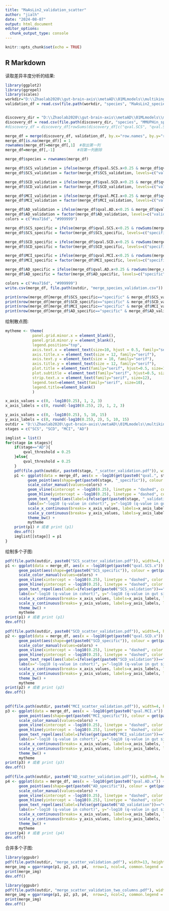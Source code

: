 ```yaml
---
title: "MaAsLin2_validation_scatter"
author: "jialh"
date: "2024-08-07"
output: html_document
editor_options: 
  chunk_output_type: console
---
```


```r
knitr::opts_chunk$set(echo = TRUE)
```

## R Markdown
读取差异丰度分析的结果:
```r
library(ggplot2)
library(ggrepel)
library(scales)
workdir="D:\\Zhaolab2020\\gut-brain-axis\\metaAD\\01MLmodels\\multikingdom\\03MaAsLin2_validation"
validation_df = read.csv(file.path(workdir, "species", "MaAsLin2_species_allvsNC.csv"), header=1, row.names=1)


discovery_dir = "D:\\Zhaolab2020\\gut-brain-axis\\metaAD\\01MLmodels\\multikingdom\\03MMUPHin_diff"
discovery_df = read.csv(file.path(discovery_dir, "species", "MMUPHin_species_merge.csv"), header=1, row.names=1)
#discovery_df = discovery_df[rowSums(discovery_df[c("qval.SCS", "qval.SCD", "qval.MCI", "qval.AD")]<0.25)>=1, ]

merge_df = merge(discovery_df, validation_df, by.x="row.names", by.y="row.names", all.x=TRUE)
merge_df[is.na(merge_df)] = 1
rownames(merge_df)=merge_df[,1]  #取出第一列
merge_df=merge_df[,-1]          #将第一列删除

merge_df$species = rownames(merge_df)
```


```r
merge_df$SCS_validation = ifelse(merge_df$qval.SCS.x<0.25 & merge_df$qval.SCS.y<0.25 & (merge_df$coef.SCS.x * merge_df$coef.SCS.y > 0), "validated", 'invalidated')
merge_df$SCS_validation = factor(merge_df$SCS_validation, levels=c("validated", 'invalidated'))

merge_df$SCD_validation = ifelse(merge_df$qval.SCD.x<0.25 & merge_df$qval.SCD.y<0.25 & (merge_df$coef.SCS.x * merge_df$coef.SCS.y > 0), "validated", 'invalidated')
merge_df$SCD_validation = factor(merge_df$SCD_validation, levels=c("validated", 'invalidated'))

merge_df$MCI_validation = ifelse(merge_df$qval.MCI.x<0.25 & merge_df$qval.MCI.y<0.25 & (merge_df$coef.SCS.x * merge_df$coef.SCS.y > 0), "validated", 'invalidated')
merge_df$MCI_validation = factor(merge_df$MCI_validation, levels=c("validated", 'invalidated'))

merge_df$AD_validation = ifelse(merge_df$qval.AD.x<0.25 & merge_df$qval.AD.y<0.25 & (merge_df$coef.SCS.x * merge_df$coef.SCS.y > 0), "validated", 'invalidated')
merge_df$AD_validation = factor(merge_df$AD_validation, levels=c("validated", 'invalidated'))
colors = c("#ea716d", "#999999")

merge_df$SCS_specific = ifelse(merge_df$qval.SCS.x<0.25 & rowSums(merge_df[, c("qval.SCD.x", "qval.MCI.x", "qval.AD.x")]<0.25)==0, "specific", 'non-specific')
merge_df$SCS_specific = factor(merge_df$SCS_specific, levels=c("specific", 'non-specific'))

merge_df$SCD_specific = ifelse(merge_df$qval.SCD.x<0.25 & rowSums(merge_df[, c("qval.SCS.x", "qval.MCI.x", "qval.AD.x")]<0.25)==0, "specific", 'non-specific')
merge_df$SCD_specific = factor(merge_df$SCD_specific, levels=c("specific", 'non-specific'))

merge_df$MCI_specific = ifelse(merge_df$qval.MCI.x<0.25 & rowSums(merge_df[, c("qval.SCS.x", "qval.SCD.x", "qval.AD.x")]<0.25)==0, "specific", 'non-specific')
merge_df$MCI_specific = factor(merge_df$MCI_specific, levels=c("specific", 'non-specific'))

merge_df$AD_specific = ifelse(merge_df$qval.AD.x<0.25 & rowSums(merge_df[, c("qval.SCS.x", "qval.SCD.x", "qval.MCI.x")]<0.25)==0, "specific", 'non-specific')
merge_df$AD_specific = factor(merge_df$AD_specific, levels=c("specific", 'non-specific'))

colors = c("#ea716d", "#999999")
write.csv(merge_df, file.path(outdir, "merge_species_validation.csv"))

print(nrow(merge_df[merge_df$SCS_specific=="specific" & merge_df$SCS_validation=="validated", ]))
print(nrow(merge_df[merge_df$SCD_specific=="specific" & merge_df$SCD_validation=="validated", ]))
print(nrow(merge_df[merge_df$MCI_specific=="specific" & merge_df$MCI_validation=="validated", ]))
print(nrow(merge_df[merge_df$AD_specific=="specific" & merge_df$AD_validation=="validated", ]))

```



绘制散点图:
```r
mytheme <- theme(
            panel.grid.minor.x = element_blank(),
            panel.grid.minor.y = element_blank(), 
            legend.position="top", 
            axis.text.x = element_text(size=10, hjust = 0.5, family="serif"),
            axis.title.x = element_text(size = 12, family="serif"),
            axis.text.y = element_text(size = 10, family="serif"),
            axis.title.y = element_text(size = 12, family="serif"),
            plot.title = element_text(family="serif", hjust=0.5, size=12),
            plot.subtitle = element_text(family="serif", hjust=0.5, size=12),
            strip.text.x = element_text(family="serif", size=12),
            legend.text=element_text(family="serif", size=10),
            legend.title=element_blank()
            )

x_axis_values = c(0, -log10(0.25), 1, 2, 3)
x_axis_labels = c(0, round(-log10(0.25), 2), 1, 2, 3)

y_axis_values = c(0, -log10(0.25), 5, 10, 15)
y_axis_labels = c(0, round(-log10(0.25), 2), 5, 10, 15)
outdir = "D:\\Zhaolab2020\\gut-brain-axis\\metaAD\\01MLmodels\\multikingdom\\03MaAsLin2_validation"
stages = c("SCS", "SCD", "MCI", "AD")

imglist = list()
for(stage in stages){
    if(stage=="AD"){
        qval_threshold = 0.25
    }else{
        qval_threshold = 0.25
    }
    pdf(file.path(outdir, paste0(stage, "_scatter_validation.pdf")), width=4, height=4)
    p1 <- ggplot(data = merge_df, aes(x = -log10(get(paste0("qval.", stage, ".x")) + 1e-6), y = -log10(get(paste0("qval.", stage, ".y")) + 1e-15)))+  
          geom_point(aes(shape=get(paste0(stage, "_specific")), colour = get(paste0(stage, "_validation"))), size=2) +
          scale_color_manual(values=colors) + 
          geom_vline(xintercept = -log10(0.25), linetype = "dashed", color = "grey", linewidth=0.5) +
          geom_hline(yintercept = -log10(0.25), linetype = "dashed", color = "grey", linewidth=0.5) + 
          geom_text_repel(aes(label=ifelse(get(paste0(stage, "_validation"))=="validated", sub(".*s__", "", species),'')), hjust = -0.25,  vjust = 0.5, size=3) + 
          labs(x="-log10 (q-value in cohort)", y="-log10 (q-value in gut simulator)", title=paste0(stage, "-associated species")) +
          scale_x_continuous(breaks= x_axis_values, labels=x_axis_labels, limits=c(-0.25, 4)) + 
          scale_y_continuous(breaks= y_axis_values, labels=y_axis_labels, limits=c(-0.25, 15)) +
          theme_bw() + 
          mytheme
    print(p1) # 或者 print (p1)
    dev.off()
    imglist[[stage]] = p1
}
```
绘制多个子图:
```r
pdf(file.path(outdir, paste0("SCS_scatter_validation.pdf")), width=4, height=4)
p1 <- ggplot(data = merge_df, aes(x = -log10(get(paste0("qval.SCS.x")) + 1e-6), y = -log10(get(paste0("qval.SCS.y")) + 1e-15)))+  
      geom_point(aes(shape=get(paste0("SCS_specific")), colour = get(paste0("SCS_validation"))), size=2) +
      scale_color_manual(values=colors) + 
      geom_vline(xintercept = -log10(0.25), linetype = "dashed", color = "grey", linewidth=0.5) +
      geom_hline(yintercept = -log10(0.25), linetype = "dashed", color = "grey", linewidth=0.5) + 
      geom_text_repel(aes(label=ifelse(get(paste0("SCS_validation"))=="validated", sub(".*s__", "", species),'')), hjust = -0.25,  vjust = 0.5, size=3) + 
      labs(x="-log10 (q-value in cohort)", y="-log10 (q-value in gut simulator)", title=paste0("SCS-associated species")) +
      scale_x_continuous(breaks= x_axis_values, labels=x_axis_labels, limits=c(-0.25, 4)) + 
      scale_y_continuous(breaks= y_axis_values, labels=y_axis_labels, limits=c(-0.25, 15)) +
      theme_bw() + 
      mytheme
print(p1) # 或者 print (p1)
dev.off()
    
pdf(file.path(outdir, paste0("SCD_scatter_validation.pdf")), width=4, height=4)
p2 <- ggplot(data = merge_df, aes(x = -log10(get(paste0("qval.SCD.x")) + 1e-6), y = -log10(get(paste0("qval.SCD.y")) + 1e-15)))+  
      geom_point(aes(shape=get(paste0("SCD_specific")), colour = get(paste0("SCD_validation"))), size=2) +
      scale_color_manual(values=colors) + 
      geom_vline(xintercept = -log10(0.25), linetype = "dashed", color = "grey", linewidth=0.5) +
      geom_hline(yintercept = -log10(0.25), linetype = "dashed", color = "grey", linewidth=0.5) + 
      geom_text_repel(aes(label=ifelse(get(paste0("SCD_validation"))=="validated", sub(".*s__", "", species),'')), hjust = -0.25,  vjust = 0.5, size=3) + 
      labs(x="-log10 (q-value in cohort)", y="-log10 (q-value in gut simulator)", title=paste0("SCD-associated species")) +
      scale_x_continuous(breaks= x_axis_values, labels=x_axis_labels, limits=c(-0.25, 4)) + 
      scale_y_continuous(breaks= y_axis_values, labels=y_axis_labels, limits=c(-0.25, 15)) +
      theme_bw() + 
      mytheme
print(p2) # 或者 print (p2)
dev.off()
    
    
pdf(file.path(outdir, paste0("MCI_scatter_validation.pdf")), width=4, height=4)
p3 <- ggplot(data = merge_df, aes(x = -log10(get(paste0("qval.MCI.x")) + 1e-6), y = -log10(get(paste0("qval.MCI.y")) + 1e-15)))+  
      geom_point(aes(shape=get(paste0("MCI_specific")), colour = get(paste0("MCI_validation"))), size=2) +
      scale_color_manual(values=colors) + 
      geom_vline(xintercept = -log10(0.25), linetype = "dashed", color = "grey", linewidth=0.5) +
      geom_hline(yintercept = -log10(0.25), linetype = "dashed", color = "grey", linewidth=0.5) + 
      geom_text_repel(aes(label=ifelse(get(paste0("MCI_validation"))=="validated", sub(".*s__", "", species),'')), hjust = -0.25,  vjust = 0.5, size=3) + 
      labs(x="-log10 (q-value in cohort)", y="-log10 (q-value in gut simulator)", title=paste0("MCI-associated species")) +
      scale_x_continuous(breaks= x_axis_values, labels=x_axis_labels, limits=c(-0.25, 4)) + 
      scale_y_continuous(breaks= y_axis_values, labels=y_axis_labels, limits=c(-0.25, 15)) +
      theme_bw() + 
      mytheme
print(p3) # 或者 print (p3)
dev.off()
    
pdf(file.path(outdir, paste0("AD_scatter_validation.pdf")), width=4, height=4)
p4 <- ggplot(data = merge_df, aes(x = -log10(get(paste0("qval.AD.x")) + 1e-6), y = -log10(get(paste0("qval.AD.y")) + 1e-15)))+  
      geom_point(aes(shape=get(paste0("AD_specific")), colour = get(paste0("AD_validation"))), size=2) +
      scale_color_manual(values=colors) + 
      geom_vline(xintercept = -log10(0.25), linetype = "dashed", color = "grey", linewidth=0.5) +
      geom_hline(yintercept = -log10(0.25), linetype = "dashed", color = "grey", linewidth=0.5) + 
      geom_text_repel(aes(label=ifelse(get(paste0("AD_validation"))=="validated" & (get("AD_specific")=="specific") & qval.AD.x < 0.25, sub(".*s__", "", species),'')), hjust = -0.25,  vjust = 0.5, size=3) + 
      labs(x="-log10 (q-value in cohort)", y="-log10 (q-value in gut simulator)", title=paste0("AD-associated species")) +
      scale_x_continuous(breaks= x_axis_values, labels=x_axis_labels, limits=c(-0.25, 4)) + 
      scale_y_continuous(breaks= y_axis_values, labels=y_axis_labels, limits=c(-0.25, 15)) +
      theme_bw() + 
      mytheme
print(p4) # 或者 print (p4)
dev.off()
```
合并多个子图:
```r
library(ggpubr)
pdf(file.path(outdir, "merge_scatter_validation.pdf"), width=13, height=4)
merge_img = ggarrange(p1, p2, p3, p4,  nrow=1, ncol=4, common.legend = TRUE)
print(merge_img)
dev.off()
```

```r
library(ggpubr)
pdf(file.path(outdir, "merge_scatter_validation_two_columns.pdf"), width=8, height=8)
merge_img = ggarrange(p1, p2, p3, p4,  nrow=2, ncol=2, common.legend = TRUE)
print(merge_img)
dev.off()
```

